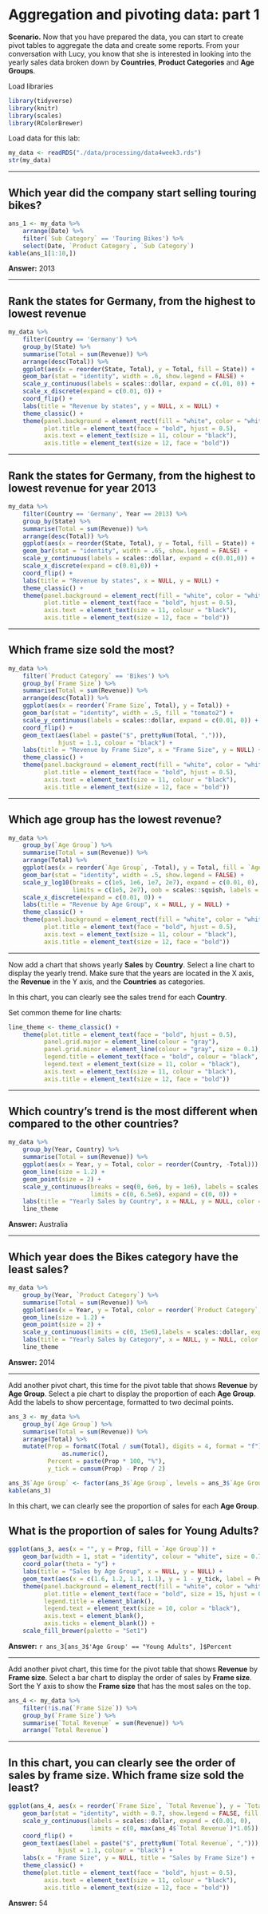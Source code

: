 # Aggregation and pivoting data: part 1

**Scenario.** Now that you have prepared the data, you can start to create pivot tables to aggregate the data and create some reports. From your conversation with Lucy, you know that she is interested in looking into the yearly sales data broken down by **Countries**, **Product Categories** and **Age Groups**.

Load libraries
```r
library(tidyverse)
library(knitr)
library(scales)
library(RColorBrewer)
```
Load data for this lab:
```r
my_data <- readRDS("./data/processing/data4week3.rds")
str(my_data)
```

---

## Which year did the company start selling touring bikes?
```r
ans_1 <- my_data %>%
    arrange(Date) %>%
    filter(`Sub Category` == 'Touring Bikes') %>%
    select(Date, `Product Category`, `Sub Category`)
kable(ans_1[1:10,])
```
  
**Answer:** 2013

---

## Rank the states for Germany, from the highest to lowest revenue   
    
    
```r
my_data %>%
    filter(Country == 'Germany') %>%
    group_by(State) %>%
    summarise(Total = sum(Revenue)) %>%
    arrange(desc(Total)) %>%
    ggplot(aes(x = reorder(State, Total), y = Total, fill = State)) +
    geom_bar(stat = "identity", width = .6, show.legend = FALSE) +
    scale_y_continuous(labels = scales::dollar, expand = c(.01, 0)) +
    scale_x_discrete(expand = c(0.01, 0)) +
    coord_flip() +
    labs(title = "Revenue by states", y = NULL, x = NULL) +
    theme_classic() +
    theme(panel.background = element_rect(fill = "white", color = "white"),
          plot.title = element_text(face = "bold", hjust = 0.5),
          axis.text = element_text(size = 11, colour = "black"),
          axis.title = element_text(size = 12, face = "bold"))
```

---

## Rank the states for Germany, from the highest to lowest revenue for year 2013


```r
my_data %>%
    filter(Country == 'Germany', Year == 2013) %>%
    group_by(State) %>%
    summarise(Total = sum(Revenue)) %>%
    arrange(desc(Total)) %>%
    ggplot(aes(x = reorder(State, Total), y = Total, fill = State)) +
    geom_bar(stat = "identity", width = .65, show.legend = FALSE) +
    scale_y_continuous(labels = scales::dollar, expand = c(0.01,0)) +
    scale_x_discrete(expand = c(0.01,0)) +
    coord_flip() +
    labs(title = "Revenue by states", x = NULL, y = NULL) +
    theme_classic() +
    theme(panel.background = element_rect(fill = "white", color = "white"),
          plot.title = element_text(face = "bold", hjust = 0.5),
          axis.text = element_text(size = 11, colour = "black"),
          axis.title = element_text(size = 12, face = "bold"))
```

---

## Which frame size sold the most?
   
```r
my_data %>%
    filter(`Product Category` == 'Bikes') %>%
    group_by(`Frame Size`) %>%
    summarise(Total = sum(Revenue)) %>%
    arrange(desc(Total)) %>%
    ggplot(aes(x = reorder(`Frame Size`, Total), y = Total)) +
    geom_bar(stat = "identity", width = .5, fill = "tomato2") +
    scale_y_continuous(labels = scales::dollar, expand = c(0.01, 0)) +
    coord_flip() +
    geom_text(aes(label = paste("$", prettyNum(Total, ","))),
              hjust = 1.1, colour = "black") +
    labs(title = "Revenue by Frame Size", x = "Frame Size", y = NULL) +
    theme_classic() +
    theme(panel.background = element_rect(fill = "white", color = "white"),
          plot.title = element_text(face = "bold", hjust = 0.5),
          axis.text = element_text(size = 11, colour = "black"),
          axis.title = element_text(size = 12, face = "bold"))
```

---

## Which age group has the lowest revenue?
   
```r
my_data %>%
    group_by(`Age Group`) %>%
    summarise(Total = sum(Revenue)) %>%
    arrange(Total) %>%
    ggplot(aes(x = reorder(`Age Group`, -Total), y = Total, fill = `Age Group`)) +
    geom_bar(stat = "identity", width = .5, show.legend = FALSE) + 
    scale_y_log10(breaks = c(1e5, 1e6, 1e7, 2e7), expand = c(0.01, 0),
                  limits = c(1e5, 2e7), oob = scales::squish, labels = scales::dollar) +
    scale_x_discrete(expand = c(0.01, 0)) +
    labs(title = "Revenue by Age Group", x = NULL, y = NULL) +
    theme_classic() +
    theme(panel.background = element_rect(fill = "white", color = "white"),
          plot.title = element_text(face = "bold", hjust = 0.5),
          axis.text = element_text(size = 11, colour = "black"),
          axis.title = element_text(size = 12, face = "bold"))
```

---  

Now add a chart that shows yearly **Sales** by **Country**. Select a line chart to display the yearly trend. Make sure that the years are located in the X axis, the **Revenue** in the Y axis, and the **Countries** as categories.  
  
In this chart, you can clearly see the sales trend for each **Country**.  
  
Set common theme for line charts:
```r
line_theme <- theme_classic() +
    theme(plot.title = element_text(face = "bold", hjust = 0.5),
          panel.grid.major = element_line(colour = "gray"),
          panel.grid.minor = element_line(colour = "gray", size = 0.1),
          legend.title = element_text(face = "bold", colour = "black", size = 12),
          legend.text = element_text(size = 11, color = "black"),
          axis.text = element_text(size = 11, colour = "black"),
          axis.title = element_text(size = 12, face = "bold"))
```

---

## Which country’s trend is the most different when compared to the other countries?

```r
my_data %>%
    group_by(Year, Country) %>%
    summarise(Total = sum(Revenue)) %>%
    ggplot(aes(x = Year, y = Total, color = reorder(Country, -Total))) +
    geom_line(size = 1.2) +
    geom_point(size = 2) +
    scale_y_continuous(breaks = seq(0, 6e6, by = 1e6), labels = scales::dollar,
                       limits = c(0, 6.5e6), expand = c(0, 0)) +
    labs(title = "Yearly Sales by Country", x = NULL, y = NULL, color = NULL) +
    line_theme
```

**Answer:** Australia

---

## Which year does the Bikes category have the least sales?  

```r
my_data %>%
    group_by(Year, `Product Category`) %>%
    summarise(Total = sum(Revenue)) %>%
    ggplot(aes(x = Year, y = Total, color = reorder(`Product Category`,- Total))) +
    geom_line(size = 1.2) +
    geom_point(size = 2) +
    scale_y_continuous(limits = c(0, 15e6),labels = scales::dollar, expand = c(0, 0)) +
    labs(title = "Yearly Sales by Category", x = NULL, y = NULL, color = NULL) +
    line_theme
```
  
**Answer:** 2014

---

Add another pivot chart, this time for the pivot table that shows **Revenue** by **Age Group**. Select a pie chart to display the proportion of each **Age Group**. Add the labels to show percentage, formatted to two decimal points.  

```r
ans_3 <- my_data %>%
    group_by(`Age Group`) %>%
    summarise(Total = sum(Revenue)) %>%
    arrange(Total) %>%
    mutate(Prop = formatC(Total / sum(Total), digits = 4, format = "f") %>%
               as.numeric(),
           Percent = paste(Prop * 100, "%"),
           y_tick = cumsum(Prop) - Prop / 2)

ans_3$`Age Group` <- factor(ans_3$`Age Group`, levels = ans_3$`Age Group`)
kable(ans_3)
```

In this chart, we can clearly see the proportion of sales for each **Age Group**.

## What is the proportion of sales for Young Adults?
```r
ggplot(ans_3, aes(x = "", y = Prop, fill = `Age Group`)) +
    geom_bar(width = 1, stat = "identity", colour = "white", size = 0.7) +
    coord_polar(theta = "y") +
    labs(title = "Sales by Age Group", x = NULL, y = NULL) +
    geom_text(aes(x = c(1.6, 1.2, 1.1, 1.1), y = 1 - y_tick, label = Percent), size = 7) +
    theme(panel.background = element_rect(fill = "white", color = "white"),
          plot.title = element_text(face = "bold", size = 15, hjust = 0.5),
          legend.title = element_blank(),
          legend.text = element_text(size = 10, color = "black"),
          axis.text = element_blank(),
          axis.ticks = element_blank()) +
    scale_fill_brewer(palette = "Set1")
```

**Answer:** `r ans_3[ans_3$'Age Group' == "Young Adults", ]$Percent`

---

Add another pivot chart, this time for the pivot table that shows **Revenue** by **Frame size**. Select a bar chart to display the order of sales by **Frame size**. Sort the Y axis to show the **Frame size** that has the most sales on the top.  

```r
ans_4 <- my_data %>%
    filter(!is.na(`Frame Size`)) %>%
    group_by(`Frame Size`) %>%
    summarise(`Total Revenue` = sum(Revenue)) %>%
    arrange(`Total Revenue`)
```

---

## In this chart, you can clearly see the order of sales by frame size. Which frame size sold the least?
```r
ggplot(ans_4, aes(x = reorder(`Frame Size`, `Total Revenue`), y = `Total Revenue`)) +
    geom_bar(stat = "identity", width = 0.7, show.legend = FALSE, fill = "tomato2") +
    scale_y_continuous(labels = scales::dollar, expand = c(0.01, 0),
                       limits = c(0, max(ans_4$`Total Revenue`)*1.05)) +
    coord_flip() +
    geom_text(aes(label = paste("$", prettyNum(`Total Revenue`, ","))),
              hjust = 1.1, colour = "black") +
    labs(x = "Frame Size", y = NULL, title = "Sales by Frame Size") +
    theme_classic() +
    theme(plot.title = element_text(face = "bold", hjust = 0.5),
          axis.text = element_text(size = 11, colour = "black"),
          axis.title = element_text(size = 12, face = "bold"))
```

**Answer:** 54